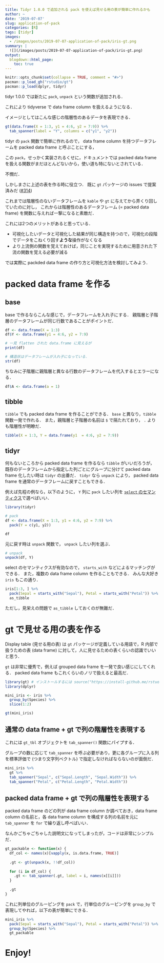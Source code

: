 ```yaml
---
title: Tidyr 1.0.0 で追加される pack を使えば見せる用の表が簡単に作れるかも
author: ~
date: '2019-07-07'
slug: application-of-pack
categories: [R]
tags: [tidyr]
images:
  - /images/posts/2019-07-07-application-of-pack/iris-gt.png
summary: |
  ![](/images/posts/2019-07-07-application-of-pack/iris-gt.png)
output:
  blogdown::html_page:
    toc: true
---
```


```r
knitr::opts_chunk$set(collapse = TRUE, comment = "#>")
pacman::p_load_gh("rstudio/gt")
pacman::p_load(dplyr, tidyr)
```


tidyr 1.0.0 では新たに `pack`, `unpack` という関数が追加される．

これにより tidyverse で data frame column を扱えるようになる．

イメージとしてはこんな感じの階層性のあるデータを表現できる．

```r
gt(data.frame(X = 1:3, y1 = 4:6, y2 = 7:9)) %>%
  tab_spanner(label = "Y", columns = c("y1", "y2"))
```

tidyr の `pack` 関数で簡単に作れるので， data frame column を持つデータフレームを packed data frame と呼ぶことにする，

この `pack`，せっかく実装されるくせに，ドキュメントでは packed data frame を扱える関数がまだほとんどないから，使い道も特にないとされている．

不憫だ．

しかしまさに上述の表を作る時に役立つ．
既に `gt` パッケージの issues で提案済みだ ([#314](https://github.com/rstudio/gt/issues/314))

これまでは階層性のないデータフレームを `kable` や `gt` に与えてから弄くり回していたのに対し，
これからは階層性のあるデータフレーム (= packed data frame) を関数に与えれば一撃になると素敵だ．

これには2つのメリットがあると思っている．

- 可視化したいデータと可視化した結果が同じ構造を持つので，可視化の段階でデータをこねくり回す**ような**操作がなくなる
- より上流側の関数を覚えておけば，同じことを実現するために用意された下流の関数を覚える必要が減る

では実際に packded data frame の作り方と可視化方法を検討してみよう．

# packed data frame を作る

## base

base で作るならこんな感じで，データフレームを入れ子にする．
親階層と子階層のデータフレームが同じ行数であることがポイントだ．

```r
df <- data.frame(X = 1:3)
df$Y <- data.frame(y1 = 4:6, y2 = 7:9)

# 一見 flatten された data.frame に見えるが
print(df)

# 構造状はデータフレームが入れ子になっている．
str(df)
```

ちなみに子階層に親階層と異なる行数のデータフレームを代入するとエラーになる．

```r
df$A <- data.frame(a = 1)
```

## tibble

`tibble` でも packed data frame を作ることができる．
`base` と異なり，`tibble` 関数一発で作れる．
また，親階層と子階層の名前は `$` で隔たれており， `.` よりも階層性が明瞭だ．

```r
tibble(X = 1:3, Y = data.frame(y1  = 4:6, y2 = 7:9))
```


## tidyr

何もないところから packed data frame を作るなら `tibble` がいいだろうが，
既存のデータフレームから指定した列ごとにグループに分けて packed data frame 化したい時は `tidyr` の出番だ．
`tidyr` なら `unpack` により， packed data frame を通常のデータフレームに戻すこともできる．

例えば先程の例なら，以下のように， `Y` 列に `pack` したい列を [`select` のセマンティクス](https://speakerdeck.com/yutannihilation/dplyrfalseselecttomutatefalsesemanteikusufalsewei-i)で選べばいい．

```r
library(tidyr)

# pack
df <- data.frame(X = 1:3, y1 = 4:6, y2 = 7:9) %>%
  pack(Y = c(y1, y2))

df
```

元に戻す時は `unpack` 関数で， `unpack` したい列を選ぶ．

```r
# unpack
unpack(df, Y)
```

select のセマンティクスが有効なので， `starts_with` などによるマッチングができる．
また，複数の data frame column を作ることもできる．
みんな大好き `iris` もこの通り．


```r
iris[1:3, ] %>%
  pack(Sepal = starts_with("Sepal"), Petal = starts_with("Petal")) %>%
  as_tibble
```

ただし，見栄えの問題で `as_tibble` しておくのが無難だ．

# gt で見せる用の表を作る

Display table (見せる用の表) は `gt` パッケージが定義している用語で，R 内部で扱うための表 (data frame) に対して，人に見せるための表くらいの認識でいいと思う．

`gt` は非常に優秀で，例えば grouped data frame を一発で良い感じにしてくれる．
packed data frame もこれくらいのノリで扱えると最高だ．

```r
library(gt) # インストールするには source("https://install-github.me/rstudio/gt")
library(dplyr)

mini_iris <- iris %>%
  group_by(Species) %>%
  slice(1:2)

gt(mini_iris)
```


## 通常の data frame + gt で列の階層性を表現する

これには `gt_tbl` オブジェクトを `tab_spanner()` 関数にパイプする．

グループの数に応じて `tab_spanner` を呼ぶ必要があり，更に各グループに入る列を標準評価で (つまり文字列ベクトル) で指定しなければならないのが面倒だ．

```r
mini_iris %>%
  gt %>%
  tab_spanner("Sepal", c("Sepal.Length", "Sepal.Width")) %>%
  tab_spanner("Petal", c("Petal.Length", "Petal.Width"))
```

## packed data frame + gt で列の階層性を表現する

packed data frame のどの列が data frame column か調べておき，data frame column の名前と，各 data frame column を構成する列の名前を元に `tab_spanner` を `for` で繰り返し呼べばいい．

なんかごちゃごちゃした説明文になってしまったが，コードは非常にシンプルだ．

```r
gt_packable <- function(x) {
  df_col <- names(x)[vapply(x, is.data.frame, TRUE)]
  
  .gt <- gt(unpack(x, !!df_col))
  
  for (i in df_col) {
    .gt <- tab_spanner(.gt, label = i, names(x[[i]]))
  }
  
  .gt
}
```

これに列単位のグルーピングを `pack` で，行単位のグルーピングを `group_by` で表現してやれば，以下の表が簡単にできる．

```r
mini_iris %>%
  pack(Sepal = starts_with("Sepal"), Petal = starts_with("Petal")) %>%
  group_by(Species) %>%
  gt_packable
```

# Enjoy!



